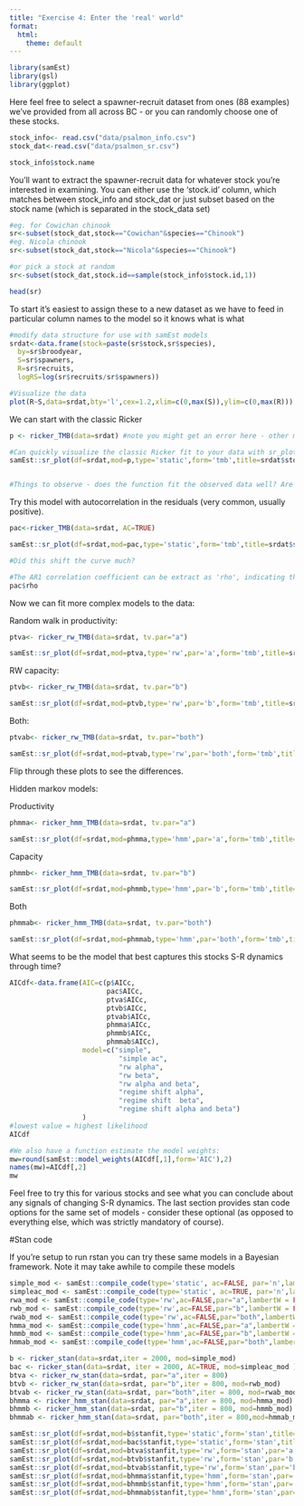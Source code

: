 ```yaml
---
title: "Exercise 4: Enter the 'real' world"
format:
  html:
    theme: default
---
```


```r
library(samEst)
library(gsl)
library(ggplot)
```

Here feel free to select a spawner-recruit dataset from ones (88 examples) we've provided from all across BC - or you can randomly choose one of these stocks.

```r
stock_info<- read.csv("data/psalmon_info.csv")
stock_dat<-read.csv("data/psalmon_sr.csv")

stock_info$stock.name
```


You'll want to extract the spawner-recruit data for whatever stock you're interested in examining. You can either use the 'stock.id' column, which matches between stock_info and stock_dat or just subset based on the stock name (which is separated in the stock_data set)

```r

#eg. for Cowichan chinook
sr<-subset(stock_dat,stock=="Cowichan"&species=="Chinook")
#eg. Nicola chinook
sr<-subset(stock_dat,stock=="Nicola"&species=="Chinook")

#or pick a stock at random
sr<-subset(stock_dat,stock.id==sample(stock_info$stock.id,1))

head(sr)
```

To start it's easiest to assign these to a new dataset as we have to feed in particular column names to the model so it knows what is what

```r
#modify data structure for use with samEst models
srdat<-data.frame(stock=paste(sr$stock,sr$species),
  by=sr$broodyear,
  S=sr$spawners,
  R=sr$recruits,
  logRS=log(sr$recruits/sr$spawners))

#Visualize the data
plot(R~S,data=srdat,bty='l',cex=1.2,xlim=c(0,max(S)),ylim=c(0,max(R)))
```

We can start with the classic Ricker
```r
p <- ricker_TMB(data=srdat) #note you might get an error here - other models might still fit though

#Can quickly visualize the classic Ricker fit to your data with sr_plot
samEst::sr_plot(df=srdat,mod=p,type='static',form='tmb',title=srdat$stock)


#Things to observe - does the function fit the observed data well? Are there extreme outliers? The data are coloured by brood cohort year, do you notice any particular trends in terms of the residuals or position of observations over time?
```

Try this model with autocorrelation in the residuals (very common, usually positive).
```r
pac<-ricker_TMB(data=srdat, AC=TRUE)

samEst::sr_plot(df=srdat,mod=pac,type='static',form='tmb',title=srdat$stock)

#Did this shift the curve much?

#The AR1 correlation coefficient can be extract as 'rho', indicating the average linear correlation between the residuals in a year and residuals 1-year forward.
pac$rho
```

Now we can fit more complex models to the data:

Random walk in productivity:
```r
ptva<- ricker_rw_TMB(data=srdat, tv.par="a")

samEst::sr_plot(df=srdat,mod=ptva,type='rw',par='a',form='tmb',title=srdat$stock)
```

RW capacity:
```r
ptvb<- ricker_rw_TMB(data=srdat, tv.par="b")

samEst::sr_plot(df=srdat,mod=ptvb,type='rw',par='b',form='tmb',title=srdat$stock)
```

Both:
```r
ptvab<- ricker_rw_TMB(data=srdat, tv.par="both")

samEst::sr_plot(df=srdat,mod=ptvab,type='rw',par='both',form='tmb',title=srdat$stock)
```

Flip through these plots to see the differences.

Hidden markov models:

Productivity
```r
phmma<- ricker_hmm_TMB(data=srdat, tv.par="a")

samEst::sr_plot(df=srdat,mod=phmma,type='hmm',par='a',form='tmb',title=srdat$stock)
```

Capacity
```r
phmmb<- ricker_hmm_TMB(data=srdat, tv.par="b")

samEst::sr_plot(df=srdat,mod=phmmb,type='hmm',par='b',form='tmb',title=srdat$stock)
```
Both
```r
phmmab<- ricker_hmm_TMB(data=srdat, tv.par="both")

samEst::sr_plot(df=srdat,mod=phmmab,type='hmm',par='both',form='tmb',title=srdat$stock)
```


What seems to be the model that best captures this stocks S-R dynamics through time?
```r
AICdf<-data.frame(AIC=c(p$AICc,
                        pac$AICc,
                        ptva$AICc,
                        ptvb$AICc, 
                        ptvab$AICc,
                        phmma$AICc,
                        phmmb$AICc,
                        phmmab$AICc),
                  model=c("simple",
                           "simple ac",
                           "rw alpha",
                           "rw beta",
                           "rw alpha and beta",
                           "regime shift alpha",
                           "regime shift  beta",
                           "regime shift alpha and beta")                
                  )                          
#lowest value = highest likelihood
AICdf

#We also have a function estimate the model weights:
mw=round(samEst::model_weights(AICdf[,1],form='AIC'),2)
names(mw)=AICdf[,2]
mw
```

Feel free to try this for various stocks and see what you can conclude about any signals of changing S-R dynamics. The last section provides stan code options for the same set of models - consider these optional (as opposed to everything else, which was strictly mandatory of course).

#Stan code

If you're setup to run rstan you can try these same models in a Bayesian framework. Note it may take awhile to compile these models

```r
simple_mod <- samEst::compile_code(type='static', ac=FALSE, par='n',lambertW = FALSE)
simpleac_mod <- samEst::compile_code(type='static', ac=TRUE, par='n',lambertW = FALSE)
rwa_mod <- samEst::compile_code(type='rw',ac=FALSE,par="a",lambertW = FALSE)
rwb_mod <- samEst::compile_code(type='rw',ac=FALSE,par="b",lambertW = FALSE)
rwab_mod <- samEst::compile_code(type='rw',ac=FALSE,par="both",lambertW = FALSE)
hmma_mod <- samEst::compile_code(type='hmm',ac=FALSE,par="a",lambertW = FALSE)
hmmb_mod <- samEst::compile_code(type='hmm',ac=FALSE,par="b",lambertW = FALSE)
hmmab_mod <- samEst::compile_code(type='hmm',ac=FALSE,par="both",lambertW = FALSE)

b <- ricker_stan(data=srdat,iter = 2000, mod=simple_mod)
bac <- ricker_stan(data=srdat, iter = 2000, AC=TRUE, mod=simpleac_mod )
btva <- ricker_rw_stan(data=srdat, par="a",iter = 800)
btvb <- ricker_rw_stan(data=srdat, par="b",iter = 800, mod=rwb_mod)
btvab <- ricker_rw_stan(data=srdat, par="both",iter = 800, mod=rwab_mod) 
bhmma <- ricker_hmm_stan(data=srdat, par="a",iter = 800, mod=hmma_mod)
bhmmb <- ricker_hmm_stan(data=srdat, par="b",iter = 800, mod=hmmb_mod)
bhmmab <- ricker_hmm_stan(data=srdat, par="both",iter = 800,mod=hmmab_mod) 

samEst::sr_plot(df=srdat,mod=b$stanfit,type='static',form='stan',title=srdat$stock)
samEst::sr_plot(df=srdat,mod=bac$stanfit,type='static',form='stan',title=srdat$stock)
samEst::sr_plot(df=srdat,mod=btva$stanfit,type='rw',form='stan',par='a',title=srdat$stock)
samEst::sr_plot(df=srdat,mod=btvb$stanfit,type='rw',form='stan',par='b',title=srdat$stock)
samEst::sr_plot(df=srdat,mod=btvab$stanfit,type='rw',form='stan',par='both',title=srdat$stock)
samEst::sr_plot(df=srdat,mod=bhmma$stanfit,type='hmm',form='stan',par='a',title=srdat$stock)
samEst::sr_plot(df=srdat,mod=bhmmb$stanfit,type='hmm',form='stan',par='b',title=srdat$stock)
samEst::sr_plot(df=srdat,mod=bhmmab$stanfit,type='hmm',form='stan',par='both',title=srdat$stock)
```